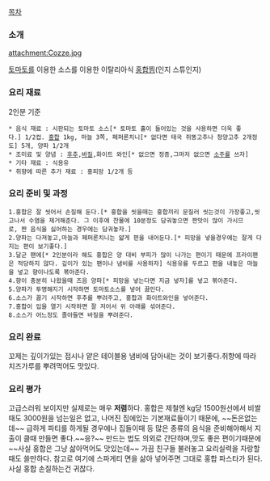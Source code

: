 [[목차]]

=== 소개 ===

attachment:Cozze.jpg

[[토마토]]를 이용한 소스를 이용한 이탈리아식 [[홍합]]찜(인지 스튜인지)

=== 요리 재료 ===
2인분 기준
 * 음식 재료 : 시판되는 토마토 소스[* 토마토 홀이 들어있는 것을 사용하면 더욱 좋다.] 1/2컵. [[홍합]] 1kg, 마늘 3쪽, 페퍼론치니[* 없다면 태국 쥐똥고추나 청양고추 2개정도] 5개, 양파 1/2개
 * 조미료 및 양념 : [[후추]],[[바질]],화이트 와인[* 없으면 정종,그마저 없으면 [[소주]]를 쓰자]
 * 기타 재료 : 식용유
 * 취향에 따른 추가 재료 : 홍피망 1/2개 등

=== 요리 준비 및 과정 ===
 1.홍합은 잘 씻어서 손질해 둔다.[* 홍합을 씻을때는 홍합끼리 문질러 씻는것이 가장좋고,씻고나서 수염을 제거해준다. 그 이후에 찬물에 10분정도 담궈놓으면 짠맛이 많이 가시므로, 짠 음식을 싫어하는 경우에는 담궈놓자.]
 2.양파는 다져놓고,마늘과 페퍼론치니는 얇게 편을 내어둔다.[* 피망을 넣을경우에는 잘게 다지는 편이 보기좋다.]
 3.달군 팬에[* 2인분이라 해도 홍합은 양 대비 부피가 많이 나가는 편이기 때문에 프라이팬은 적당하지 않다. 깊이가 있는 팬이나 냄비를 사용하자] 식용유를 두르고 편을 내놓은 마늘을 넣고 향이나도록 볶아준다.
 4.향이 충분히 나왔을때 즈음 양파[* 피망을 넣는다면 지금 넣자]를 넣고 볶아준다.
 5.양파가 투명해지기 시작하면 토마토소스를 넣어 끓인다.
 6.소스가 끓기 시작하면 후추를 뿌려주고, 홍합과 화이트와인을 넣어준다.
 7.홍합이 입을 열기 시작하면 잘 저어서 위 아래를 섞어준다.
 8.소스가 어느정도 졸아들면 바질을 뿌려준다.
=== 요리 완료 ===
꼬제는 깊이가있는 접시나 얕은 테이블용 냄비에 담아내는 것이 보기좋다.취향에 따라 치즈가루를 뿌려먹어도 맛있다.
=== 요리 평가 ===
고급스러워 보이지만 실제로는 매우 '''저렴'''하다. 홍합은 제철엔 kg당 1500원선에서 비쌀때도 3000원을 넘는일은 없고, 나머진 집에있는 기본재료들이기 때문에, ~~돈은없는데~~ 급하게 파티를 하게될 경우에나 집들이때 등 많은 종류의 음식을 준비해야해서 지출이 클때 만들면 좋다.~~응?~~
만드는 법도 의외로 간단하며,맛도 좋은 편이기때문에~~사실 홍합은 그냥 삶아먹어도 맛있는데~~ 가끔 친구들 불러놓고 요리실력을 자랑할때도 쓸만하다. 참고로 여기에 스파게티 면을 삶아 넣어주면 그대로 홍합 파스타가 된다.
사실 홍합 손질하는건 귀찮다.

